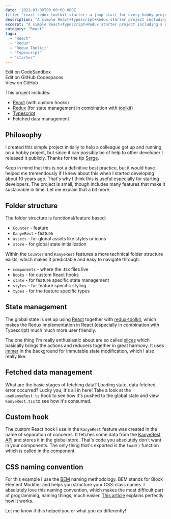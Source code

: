 ```yaml
---
date: '2021-03-09T00:00:00.000Z'
title: 'react-redux-toolkit-starter: a jump-start for every hobby project'
description: "A simple React+Typescript+Redux starter project including a neat folder structure, fetching data and global state management"
excerpt: "A simple React+Typescript+Redux starter project including a neat folder structure, fetching data and global state management..."
category: "React"
tags:
  - "React"
  - "Redux"
  - "Redux Toolkit"
  - "Typescript"
  - "starter"
---
```


<CodesandboxButton to="https://codesandbox.io/s/github/marcveens/react-redux-toolkit-starter" bottomGutter>Edit on CodeSandbox</CodesandboxButton>
<br />
<GithubCodeSpaceButton to="https://marcveens-react-redux-toolkit-starter-q325.github.dev/" bottomGutter>Edit on GitHub Codespaces</GithubCodeSpaceButton>
<br />
<GithubButton to="https://github.com/marcveens/react-redux-toolkit-starter" bottomGutter>View on GitHub</GithubButton>

This project includes:
- <a href="https://reactjs.org/" target="_blank" rel="noopener noreferrer">React</a> (with custom hooks)
- <a href="https://redux.js.org/" target="_blank" rel="noopener noreferrer">Redux</a> (for state management in combination with <a href="https://redux-toolkit.js.org/" target="_blank" rel="noopener noreferrer">toolkit</a>)
- <a href="https://www.typescriptlang.org/" target="_blank" rel="noopener noreferrer">Typescript</a>
- Fetched data management

## Philosophy
I created this simple project initially to help a colleague get up and running on a hobby project, but since it can possibly be of help to other developer I released it publicly. Thanks for the tip <a href="https://github.com/svdoever" target="_blank" rel="noopener noreferrer">Serge</a>.

Keep in mind that this is not a definitive best practice, but it would have helped me tremendously if I knew about this when I started developing about 10 years ago. That's why I think this is useful especially for starting developers. The project is small, though includes many features that make it sustainable in time. Let me explain that a bit more. 

## Folder structure
The folder structure is functional/feature based:
- `Counter` - feature
- `KanyeRest` - feature
- `assets` - for global assets like styles or icons
- `store` - for global state initialization

Within the `Counter` and `KanyeRest` features a more technical folder structure exists, which makes it predictable and easy to navigate through:
- `components` - where the .tsx files live
- `hooks` - for custom React hooks
- `state` - for feature specific state management
- `styles` - for feature specific styling
- `types` - for the feature specific types

## State management
The global state is set up using <a href="https://reactjs.org/" target="_blank" rel="noopener noreferrer">React</a> together with <a href="https://redux-toolkit.js.org/" target="_blank" rel="noopener noreferrer">redux-toolkit</a>, which makes the Redux implementation in React (especially in combination with Typescript) much much more user friendly. 
 
The one thing I'm really enthusiastic about are so called <a href="https://redux-toolkit.js.org/tutorials/quick-start#create-a-redux-state-slice" target="_blank" rel="noopener noreferrer">slices</a> which basically brings the actions and reducers together in great harmony. It uses <a href="https://github.com/immerjs/immer" target="_blank" rel="noopener noreferrer">immer</a> in the background for immutable state modification, which I also really like. 

## Fetched data management
What are the basic stages of fetching data? Loading state, data fetched, error occurred? Lucky you, it's all in here! Take a look at the `useKanyeRest.ts` hook to see how it's pushed to the global state and view `KanyeRest.tsx` to see how it's consumed. 

## Custom hook
The custom React hook I use in the `KanyeRest` feature was created in the name of separation of concerns. It fetches some data from the <a href="https://kanye.rest/" target="_blank" rel="noopener noreferrer">KanyeRest API</a> and stores it in the global store. That's code you absolutely don't want in your components. The only thing that's exported is the `load()` function which _is_ called in the component. 

## CSS naming convention
For this example I use the <a href="http://getbem.com/naming/" target="_blank" rel="noopener noreferrer">BEM</a> naming methodology. BEM stands for Block Element Modifier and helps you structure your CSS-class names. I absolutely love this naming convention, which makes the most difficult part of programming, naming things, much easier. <a href="http://getbem.com/naming/" target="_blank" rel="noopener noreferrer">This article</a> explains perfectly how it works. 

Let me know if this helped you or what you do differently!